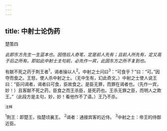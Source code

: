 ```yaml
---
---
---
```

title: 中射士论伪药
---



楚策四

*此即东方先生一生蓝本也。因悟后人奇笔，定是前人先有；且前人所先有，定又高于后之所有。即如此中射士主句前，必先作一宾，此固东方之所不复到也。*

有献不死之药于荆王者<sup>1</sup>，谒者操以人<sup>2</sup>。中射之士问曰<sup>3</sup>：“可食乎？”曰：“可。”因夺而食之。王怒，使人杀中射之士。（无中生有，幻此奇文。）中射之士使人说王曰：“臣问谒者，谒者曰可食，臣故食之。是臣无罪，而罪在谒者也。（先作一宾，妙！）且客献不死之药，臣食之而王杀臣，是死药也。王杀无罪之臣，而明人之欺王。”（此段方是主句，妙，妙！看他作不了语。）王乃不杀。

<sup>注释</sup>

<sup>1</sup>荆王：即楚王，指楚顷襄王。
<sup>2</sup>谒者：通接宾客的近侍。
<sup>3</sup>中射之士：帝王的侍御近臣。